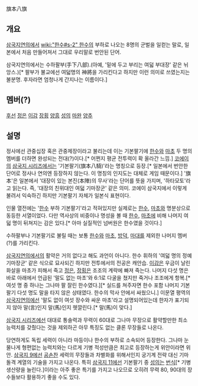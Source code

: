 旗本八旗

== 개요 ==

[[삼국지연의]]에서 [[wiki:"한수#s-2" 한수]]의 부하로 나오는 8명의 군벌을 일컫는 말로, 일본에서 처음 만들어져서 그대로 우리말로 번안된 단어.

삼국지연의에서는 수하팔부(手下八部).(아예, '밑에 두고 부리는 여덟 부대장' 같은 뉘앙스.)[* 팔부가 불교에선 여덟명의 神將을 가리킨다고 하지만 이런 의미로 쓰였는지는 불분명. 후자라면 엄청나게 간지나는 이름이다.]

== 멤버(?) == 
[[후선]] 
[[정은]]
[[이감]]
[[장횡]]
[[양흥]]
[[성의]]
[[마완]]
[[양추]]

== 설명 ==
정사에선 관중십장 혹은 관중제장이라고 불리는데 이는 기본팔기에 [[한수]]와 [[마초]] 두 명의 멤버를 더하면 완성되는 전대(?)이다.[* 어쩐지 평균 전투력이 확 올라간 느낌.]
[[코에이]]의 [[삼국지 시리즈]]에서는 '기본팔기(旗本八騎)'라는 명칭으로 등장.[* 일본에서 번안한 단어로 정사나 연의엔 등장하지 않는다. 이 명칭의 인지도는 대체로 게임 때문이다.] '旗本'은 일본에서 '대장이 있는 본진(本陣)의 무사'라는 단어를 뜻을 가지며, '하타모토'라고 읽는다. 즉, '대장의 친위대인 여덟 기마장군' 같은 의미. 코에이 삼국지에서 이렇게 불려서 익숙하긴 하지만 기본팔기 자체가 일본식 표현이다.

인물 열전에는 '[[한수]] 부하 기본팔기'라고 적혀있지만 실제로는 [[한수]], [[마초]]와 명분상으로 동등한 서열이었다. 다만 역사상의 비중이나 명성을 볼 때 [[한수]], [[마초]]에 비해 나머지 여덟 명이 뒤쳐지는 감은 있다.[* 아마 실질적인 넘버원은 한수였을 것이다.]

수하팔부나 기본팔기로 불릴 때는 보통 [[한수]]와 [[마초]], [[방덕]], [[마대]]를 제외한 나머지 멤버(?)를 가리킨다.

[[삼국지연의]]에서의 활약은 거의 없다고 해도 과언이 아니다. 한수 휘하의 '여덟 명의 정예 기마장군' 같은 식으로 묘사되긴 하지만 전투에서의 전공은 캐안습.
[[이감]]은 우금이 날린 화살을 마초가 피해서 죽고 [[정은]], [[장횡]]은 조조의 계략에 빠져 죽는다. 나머지 다섯 명은 바로 아래에서 언급된 '말도 없는 마초'와 6:1로 다굴을 쳤지만 죽거나 조조에게 항복.[* 여섯 명 중 하나는 그나마 팔 잘린 한수였다.][* 실드를 쳐주자면 한수 포함 나머지 기본팔기 다섯 명도 말을 타지 않은 상태였다. 한수의 막사 안에서 싸웠으니.]
이문열 평역의 [[삼국지연의]]에선 '말도 없이 여섯 장수와 싸운 마초'라고 설명되어있는데 한자가 표기되지 않아 말(言)인지 말(馬)인지 헷깔린다.[* 말(馬)이 맞다.]

[[삼국지 시리즈]]에선 대대로 통솔력과 무력이 60대로 그나마 무장으로 활약할만한 최소 능력치를 갖췄다는 것을 제외하곤 아무 특징도 없는 클론 무장들로 나온다.

당연하게도 독립 세력이 아니라 마등이나 한수의 부하로 소속되어 등장한다.
그나마 눈물나게 형편없는 능력치와는 다르게 기병 적성만큼은 최고로 등장하는게 위안이라면 위안.
[[삼국지 9]]에선 [[공손찬]] 세력의 무장들과 차별화를 위해서인지 궁기계 전략 대신 기마돌격 계열의 기술을 가지고 나온다.
특히 [[삼국지 11]]에선 기본팔기 중 [[성의]]는 [[번식]][* 기병생산량을 늘린다.]이라는 아주 좋은 특기를 가지고 나오므로 오히려 무력 80, 90대의 장수들보다 활용하기 좋을 수도 있다.
